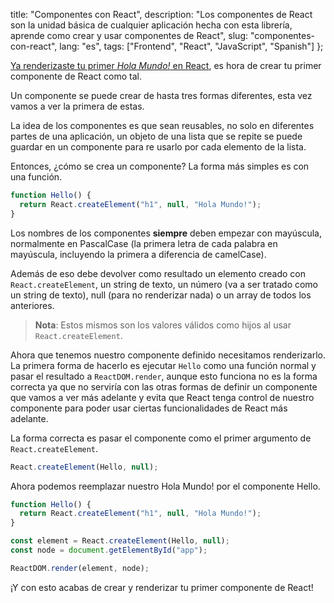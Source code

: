 
  title: "Componentes con React",
  description: "Los componentes de React son la unidad básica de cualquier aplicación hecha con esta librería, aprende como crear y usar componentes de React",
  slug: "componentes-con-react",
  lang: "es",
  tags: ["Frontend", "React", "JavaScript", "Spanish"]
};


[Ya renderizaste tu primer _Hola Mundo!_ en React](/essays/hola-mundo-react), es hora de crear tu primer componente de React como tal.

Un componente se puede crear de hasta tres formas diferentes, esta vez vamos a ver la primera de estas.

La idea de los componentes es que sean reusables, no solo en diferentes partes de una aplicación, un objeto de una lista que se repite se puede guardar en un componente para re usarlo por cada elemento de la lista.

Entonces, ¿cómo se crea un componente? La forma más simples es con una función.

```js
function Hello() {
  return React.createElement("h1", null, "Hola Mundo!");
}
```

Los nombres de los componentes **siempre** deben empezar con mayúscula, normalmente en PascalCase (la primera letra de cada palabra en mayúscula, incluyendo la primera a diferencia de camelCase).

Además de eso debe devolver como resultado un elemento creado con `React.createElement`, un string de texto, un número (va a ser tratado como un string de texto), null (para no renderizar nada) o un array de todos los anteriores.

> **Nota**: Estos mismos son los valores válidos como hijos al usar `React.createElement`.

Ahora que tenemos nuestro componente definido necesitamos renderizarlo. La primera forma de hacerlo es ejecutar `Hello` como una función normal y pasar el resultado a `ReactDOM.render`, aunque esto funciona no es la forma correcta ya que no serviría con las otras formas de definir un componente que vamos a ver más adelante y evita que React tenga control de nuestro componente para poder usar ciertas funcionalidades de React más adelante.

La forma correcta es pasar el componente como el primer argumento de `React.createElement`.

```js
React.createElement(Hello, null);
```

Ahora podemos reemplazar nuestro Hola Mundo! por el componente Hello.

```js
function Hello() {
  return React.createElement("h1", null, "Hola Mundo!");
}

const element = React.createElement(Hello, null);
const node = document.getElementById("app");

ReactDOM.render(element, node);
```

¡Y con esto acabas de crear y renderizar tu primer componente de React!
